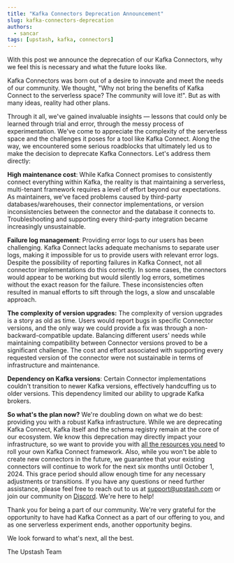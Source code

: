 ```yaml
---
title: "Kafka Connectors Deprecation Announcement"
slug: kafka-connectors-deprecation
authors:
  - sancar
tags: [upstash, kafka, connectors]
---
```


With this post we announce the deprecation of our Kafka Connectors, why we feel this is necessary and what the future looks like.

Kafka Connectors was born out of a desire to innovate and meet the needs of our community. We thought, "Why not bring the benefits of Kafka Connect to the serverless space? The community will love it!". But as with many ideas, reality had other plans.

Through it all, we've gained invaluable insights — lessons that could only be learned through trial and error, through the messy process of experimentation. We've come to appreciate the complexity of the serverless space and the challenges it poses for a tool like Kafka Connect. Along the way, we encountered some serious roadblocks that ultimately led us to make the decision to deprecate Kafka Connectors. Let's address them directly:

**High maintenance cost**: While Kafka Connect promises to consistently connect everything within Kafka, the reality is that maintaining a serverless, multi-tenant framework requires a level of effort beyond our expectations. As maintainers, we've faced problems caused by third-party databases/warehouses, their connector implementations, or version inconsistencies between the connector and the database it connects to. Troubleshooting and supporting every third-party integration became increasingly unsustainable. 

**Failure log management**: Providing error logs to our users has been challenging. Kafka Connect lacks adequate mechanisms to separate user logs, making it impossible for us to provide users with relevant error logs. Despite the possibility of reporting failures in Kafka Connect, not all connector implementations do this correctly. In some cases, the connectors would appear to be working but would silently log errors, sometimes without the exact reason for the failure. These inconsistencies often resulted in manual efforts to sift through the logs, a slow and unscalable approach.

**The complexity of version upgrades:** The complexity of version upgrades is a story as old as time. Users would report bugs in specific Connector versions, and the only way we could provide a fix was through a non-backward-compatible update. Balancing different users' needs while maintaining compatibility between Connector versions proved to be a significant challenge. The cost and effort associated with supporting every requested version of the connector were not sustainable in terms of infrastructure and maintenance.

**Dependency on Kafka versions**: Certain Connector implementations couldn't transition to newer Kafka versions, effectively handcuffing us to older versions. This dependency limited our ability to upgrade Kafka brokers.

**So what's the plan now?** We're doubling down on what we do best: providing you with a robust Kafka infrastructure. While we are deprecating Kafka Connect, Kafka itself and the schema registry remain at the core of our ecosystem. We know this deprecation may directly impact your infrastructure, so we want to provide you with [all the resources you need](https://github.com/upstash/kafka-connectors#migration-guide-from-upstash-kafka-connect) to roll your own Kafka Connect framework. Also, while you won't be able to create new connectors in the future, we guarantee that your existing connectors will continue to work for the next six months until October 1, 2024. This grace period should allow enough time for any necessary adjustments or transitions. If you have any questions or need further assistance, please feel free to reach out to us at [support@upstash.com](mailto::support@upstash.com) or join our community on [Discord](https://discord.gg/w9SenAtbme). We're here to help!

Thank you for being a part of our community. We're very grateful for the opportunity to have had Kafka Connect as a part of our offering to you, and as one serverless experiment ends, another opportunity begins.

We look forward to what's next, all the best.

The Upstash Team